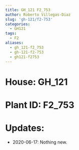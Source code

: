 ```yaml
---
title: GH_121 F2_753
author: Roberto Villegas-Diaz
slug: 'gh-121/f2-753'
categories:
  - GH121
tags:
  - F2
aliases:
  - gh_121-f2_753
  - gh-121-f2-753
  - gh121-f2753
---
```


# **House**: GH_121
# **Plant ID**: F2_753
# **Updates**: 
 - 2020-06-17: Nothing new.
